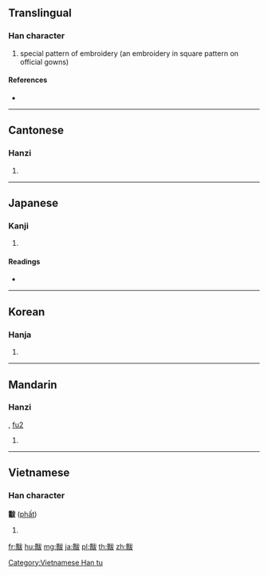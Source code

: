 {{character info/new}}
==Translingual==

===Han character===
{{Han char|rn=204|rad=黹|as=05|sn=17|four=33247|canj=TBIKE,TBIKK}}

# special pattern of embroidery (an embroidery in square pattern on official gowns)

====References====
* {{Han ref|kx=1523.020|dkj=48250|dj=2058.130|hdz=74738.030|uh=9EFB|ud=40699|bh=EFB0|bd=61360}}

----

==Cantonese==

===Hanzi===
{{yue-hanzi|jyut=|y=fat1}}

# {{defn|lang=yue|sort=黹05}}

----

==Japanese==

===Kanji===
{{ja-kanji|grade=|rs=黹05}}

# {{defn|lang=ja|sort=黹05}}

====Readings====
* {{ja-readings|on=[[ふつ]] (futsu)|kun=[[あや]] (aya)}}

----

==Korean==

===Hanja===
{{ko-hanja|hangeul=불|eumhun=|rv=bul|mr=pul|y=pul}}

# {{defn|lang=ko|sort=黹05}}

----

==Mandarin==

===Hanzi===
{{cmn-hanzi|pin=[[fù]] ([[fu4]])|wg=fu<sup>4</sup>}}, [[fu2]]

# {{defn|lang=cmn|sort=黹05}}

----

==Vietnamese==

===Han character===
'''黻''' ([[phất]])

# {{defn|lang=vi}}

[[Category:Vietnamese Han tu]]

[[fr:黻]]
[[hu:黻]]
[[mg:黻]]
[[ja:黻]]
[[pl:黻]]
[[th:黻]]
[[zh:黻]]